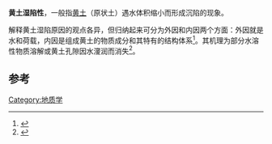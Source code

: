 '''黄土湿陷性'''，一般指[[黄土|黄土]]（原状土）遇水体积缩小而形成沉陷的现象。

解释黄土湿陷原因的观点各异，但归纳起来可分为外因和内因两个方面：外因就是水和荷载，内因是组成黄土的物质成分和其特有的结构体系<ref>{{Cite book|title=基础工程|last=周景星，李广信，张建红编著|first=|publisher=北京：清华大学出版社|year=2015年1月|isbn=978-7-302-38063-4|location=|pages=333}}</ref>。其机理为部分水溶性物质溶解或黄土孔隙因水濅润而消失<ref>{{Cite book|title=土力学与地基基础 第5版|last=陈书申，陈晓平主编；童小龙副主编|first=|publisher=武汉：武汉理工大学出版社|year=2015年1月|isbn=978-7-5629-4570-3|location=|pages=299}}</ref>。

==参考==
{{reflist}}
[[Category:地质学|Category:地质学]]